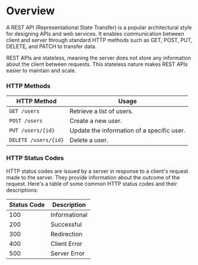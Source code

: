 # Overview

A REST API (Representational State Transfer) is a popular architectural style for designing APIs and web services. It enables communication between client and server through standard HTTP methods such as GET, POST, PUT, DELETE, and PATCH to transfer data.

REST APIs are stateless, meaning the server does not store any information about the client between requests. This stateless nature makes REST APIs easier to maintain and scale.

### HTTP Methods

| HTTP Method          | Usage                                      |
| -------------------- | ------------------------------------------ |
| `GET /users`         | Retrieve a list of users.                  |
| `POST /users`        | Create a new user.                         |
| `PUT /users/{id}`    | Update the information of a specific user. |
| `DELETE /users/{id}` | Delete a user.                             |

### HTTP Status Codes

HTTP status codes are issued by a server in response to a client's request made to the server. They provide information about the outcome of the request. Here's a table of some common HTTP status codes and their descriptions:

| **Status Code** | **Description** |
| --------------- | --------------- |
| 100             | Informational   |
| 200             | Successful      |
| 300             | Redirection     |
| 400             | Client Error    |
| 500             | Server Error    |
